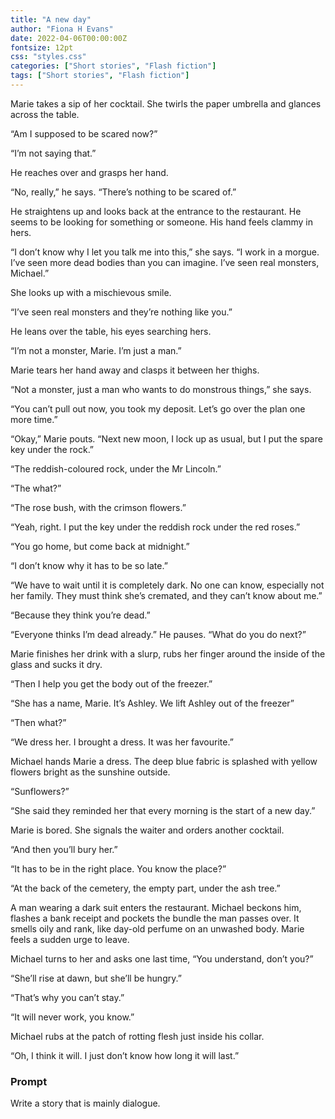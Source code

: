 ```yaml
---
title: "A new day"
author: "Fiona H Evans"
date: 2022-04-06T00:00:00Z
fontsize: 12pt
css: "styles.css"
categories: ["Short stories", "Flash fiction"]
tags: ["Short stories", "Flash fiction"]
---
```




Marie takes a sip of her cocktail. She twirls the paper umbrella and glances across the table.

“Am I supposed to be scared now?”

“I’m not saying that.”

He reaches over and grasps her hand. 

“No, really,” he says. “There’s nothing to be scared of.”

He straightens up and looks back at the entrance to the restaurant. He seems to be looking for something or someone. His hand feels clammy in hers.

“I don’t know why I let you talk me into this,” she says. “I work in a morgue. I’ve seen more dead bodies than you can imagine. I’ve seen real monsters, Michael.”

She looks up with a mischievous smile.

“I’ve seen real monsters and they’re nothing like you.”

He leans over the table, his eyes searching hers.

“I’m not a monster, Marie. I’m just a man.” 

Marie tears her hand away and clasps it between her thighs. 

“Not a monster, just a man who wants to do monstrous things,” she says.

“You can’t pull out now, you took my deposit. Let’s go over the plan one more time.”

“Okay,” Marie pouts. “Next new moon, I lock up as usual, but I put the spare key under the rock.”

“The reddish-coloured rock, under the Mr Lincoln.”

“The what?”

“The rose bush, with the crimson flowers.”

“Yeah, right. I put the key under the reddish rock under the red roses.”

“You go home, but come back at midnight.”

“I don’t know why it has to be so late.”

“We have to wait until it is completely dark. No one can know, especially not her family. They must
think she’s cremated, and they can’t know about me.”

“Because they think you’re dead.”

“Everyone thinks I’m dead already.” He pauses. “What do you do next?”

Marie finishes her drink with a slurp, rubs her finger around the inside of the glass and sucks it dry.

“Then I help you get the body out of the freezer.”

“She has a name, Marie. It’s Ashley. We lift Ashley out of the freezer”

“Then what?”

“We dress her. I brought a dress. It was her favourite.”

Michael hands Marie a dress. The deep blue fabric is splashed with yellow flowers bright as the sunshine 
outside.

“Sunflowers?”

“She said they reminded her that every morning is the start of a new day.”

Marie is bored. She signals the waiter and orders another cocktail. 

“And then you’ll bury her.”

“It has to be in the right place. You know the place?”

“At the back of the cemetery, the empty part, under the ash tree.”

A man wearing a dark suit enters the restaurant. Michael beckons him, flashes a bank receipt and pockets 
the bundle the man passes over. It smells oily and rank, like day-old perfume on an unwashed body. Marie 
feels a sudden urge to leave.

Michael turns to her and asks one last time, “You understand, don’t you?”

“She’ll rise at dawn, but she’ll be hungry.”

“That’s why you can’t stay.”

“It will never work, you know.”

Michael rubs at the patch of rotting flesh just inside his collar. 

“Oh, I think it will. I just don’t know how long it will last.”

### Prompt

Write a story that is mainly dialogue.
